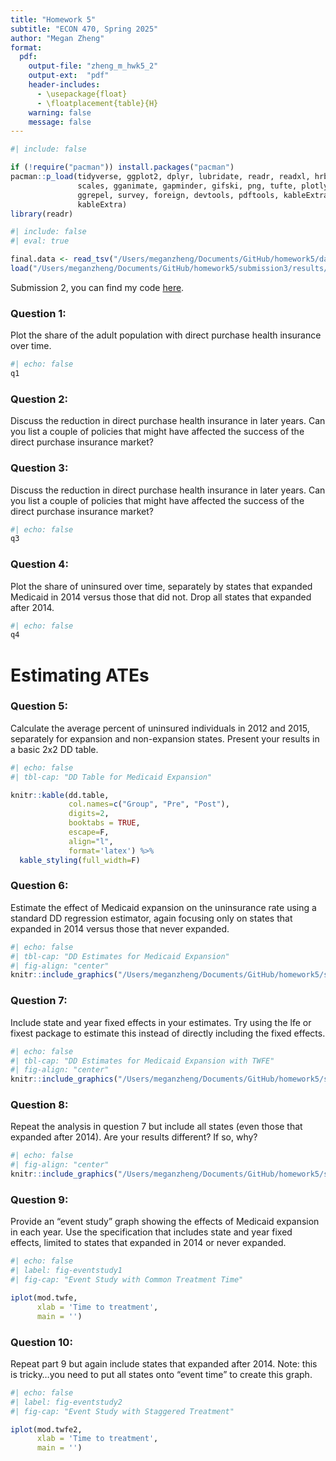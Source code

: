 ```yaml
---
title: "Homework 5"
subtitle: "ECON 470, Spring 2025"
author: "Megan Zheng"
format:
  pdf:
    output-file: "zheng_m_hwk5_2"
    output-ext:  "pdf"
    header-includes:
      - \usepackage{float}
      - \floatplacement{table}{H}
    warning: false
    message: false
---
```


```r
#| include: false

if (!require("pacman")) install.packages("pacman")
pacman::p_load(tidyverse, ggplot2, dplyr, lubridate, readr, readxl, hrbrthemes, fixest,
               scales, gganimate, gapminder, gifski, png, tufte, plotly, OECD,
               ggrepel, survey, foreign, devtools, pdftools, kableExtra, modelsummary,
               kableExtra)
library(readr)
```
```r
#| include: false
#| eval: true

final.data <- read_tsv("/Users/meganzheng/Documents/GitHub/homework5/data/output/acs_medicaid.txt")
load("/Users/meganzheng/Documents/GitHub/homework5/submission3/results/hwk5_workspace.Rdata")
```

Submission 2, you can find my code [here](https://github.com/meganesmeralda/homework5).

\newpage 
### Question 1: 
Plot the share of the adult population with direct purchase health insurance over time.
```r
#| echo: false
q1
```

\newpage 
### Question 2: 
Discuss the reduction in direct purchase health insurance in later years. Can you list a couple of policies that might have affected the success of the direct purchase insurance market?

\newpage 
### Question 3: 
Discuss the reduction in direct purchase health insurance in later years. Can you list a couple of policies that might have affected the success of the direct purchase insurance market?
```r
#| echo: false
q3
```

\newpage 
### Question 4: 
Plot the share of uninsured over time, separately by states that expanded Medicaid in 2014 versus those that did not. Drop all states that expanded after 2014.
```r
#| echo: false
q4
```

\newpage 
# Estimating ATEs

### Question 5: 
Calculate the average percent of uninsured individuals in 2012 and 2015, separately for expansion and non-expansion states. Present your results in a basic 2x2 DD table.
```r
#| echo: false
#| tbl-cap: "DD Table for Medicaid Expansion"

knitr::kable(dd.table, 
             col.names=c("Group", "Pre", "Post"),
             digits=2,
             booktabs = TRUE,
             escape=F,
             align="l",
             format='latex') %>% 
  kable_styling(full_width=F)
```

\newpage 
### Question 6: 
Estimate the effect of Medicaid expansion on the uninsurance rate using a standard DD regression estimator, again focusing only on states that expanded in 2014 versus those that never expanded.
```r
#| echo: false
#| tbl-cap: "DD Estimates for Medicaid Expansion"
#| fig-align: "center"
knitr::include_graphics("/Users/meganzheng/Documents/GitHub/homework5/submission3/results/q6.png")
```

\newpage 
### Question 7: 
Include state and year fixed effects in your estimates. Try using the lfe or fixest package to estimate this instead of directly including the fixed effects.
```r
#| echo: false
#| tbl-cap: "DD Estimates for Medicaid Expansion with TWFE"
#| fig-align: "center"
knitr::include_graphics("/Users/meganzheng/Documents/GitHub/homework5/submission3/results/q7.png")

```

\newpage 
### Question 8: 
Repeat the analysis in question 7 but include all states (even those that expanded after 2014). Are your results different? If so, why?
```r
#| echo: false
#| fig-align: "center"
knitr::include_graphics("/Users/meganzheng/Documents/GitHub/homework5/submission3/results/q8.png")
```

\newpage 
### Question 9: 
Provide an “event study” graph showing the effects of Medicaid expansion in each year. Use the specification that includes state and year fixed effects, limited to states that expanded in 2014 or never expanded.
```r
#| echo: false
#| label: fig-eventstudy1
#| fig-cap: "Event Study with Common Treatment Time"

iplot(mod.twfe, 
      xlab = 'Time to treatment',
      main = '')
```

\newpage 
### Question 10: 
Repeat part 9 but again include states that expanded after 2014. Note: this is tricky…you need to put all states onto “event time” to create this graph.
```r
#| echo: false
#| label: fig-eventstudy2
#| fig-cap: "Event Study with Staggered Treatment"

iplot(mod.twfe2, 
      xlab = 'Time to treatment',
      main = '')
```
